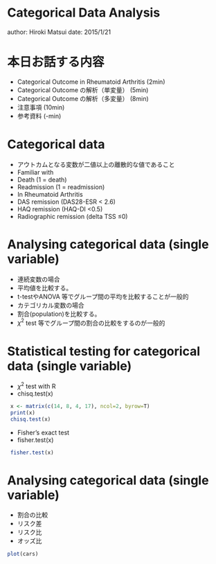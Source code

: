 Categorical Data Analysis
========================================================
author: Hiroki Matsui
date: 2015/1/21

本日お話する内容
=======================================================
- Categorical Outcome in Rheumatoid Arthritis (2min)
- Categorical Outcome の解析（単変量） (5min)
- Categorical Outcome の解析（多変量） (8min)
- 注意事項 (10min)
- 参考資料 (-min)




Categorical data
========================================================
- アウトカムとなる変数が二値以上の離散的な値であること
- Familiar with
 - Death (1 = death)
 - Readmission (1 = readmission)
- In Rheumatoid Arthritis
 - DAS remission (DAS28-ESR < 2.6)
 - HAQ remission (HAQ-DI <0.5)
 - Radiographic remission (delta TSS ≤0)



Analysing categorical data (single variable)
========================================================
- 連続変数の場合
 - 平均値を比較する。
 - t-testやANOVA  等でグループ間の平均を比較することが一般的
- カテゴリカル変数の場合
 - 割合(population)を比較する。
 - $\chi^2$ test 等でグループ間の割合の比較をするのが一般的

Statistical testing for categorical data (single variable)
========================================================
- $\chi^2$ test with R
 - chisq.test(x)
```r
 x <- matrix(c(14, 8, 4, 17), ncol=2, byrow=T)
 print(x)
 chisq.test(x)
```
 - Fisher's exact test
  - fisher.test(x)
```r
 fisher.test(x)
```
  
Analysing categorical data (single variable)  
========================================================
- 割合の比較
 - リスク差
 - リスク比
 - オッズ比
 
```r
plot(cars)
```

